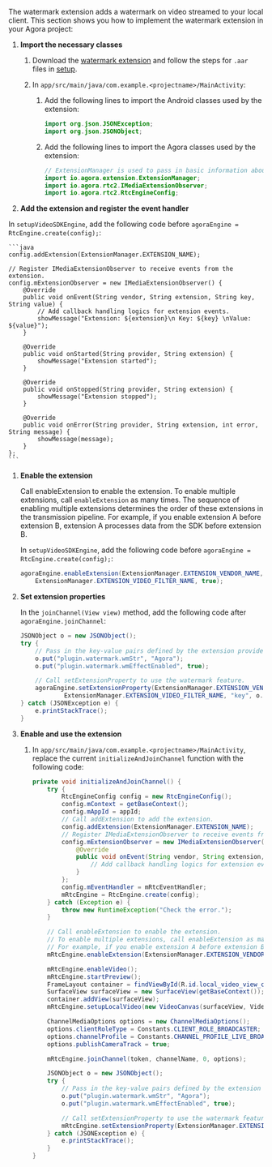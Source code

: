 <PlatformWrapper platform="android">

The watermark extension adds a watermark on video streamed to your local client. This section shows you how to implement the watermark extension
in your Agora project:

1.  **Import the necessary classes**

    1.  Download the [watermark extension](https://web-cdn.agora.io/docs-files/1630400262363) and follow the steps for `.aar` files in [setup](#project-setup).

    2.  In `app/src/main/java/com.example.<projectname>/MainActivity`:

        1.  Add the following lines to import the Android classes used by the extension:

            ``` java
            import org.json.JSONException;
            import org.json.JSONObject;
            ```

        2.  Add the following lines to import the Agora classes used by the extension:

            ``` java
            // ExtensionManager is used to pass in basic information about the extension
            import io.agora.extension.ExtensionManager;
            import io.agora.rtc2.IMediaExtensionObserver;
            import io.agora.rtc2.RtcEngineConfig;
            ```


1. **Add the extension and register the event handler**

In `setupVideoSDKEngine`, add the following code before `agoraEngine = RtcEngine.create(config);`:

    ```java
    config.addExtension(ExtensionManager.EXTENSION_NAME);

    // Register IMediaExtensionObserver to receive events from the extension.
    config.mExtensionObserver = new IMediaExtensionObserver() {
        @Override
        public void onEvent(String vendor, String extension, String key, String value) {
            // Add callback handling logics for extension events.
            showMessage("Extension: ${extension}\n Key: ${key} \nValue: ${value}");
        }

        @Override
        public void onStarted(String provider, String extension) {
            showMessage("Extension started");
        }

        @Override
        public void onStopped(String provider, String extension) {
            showMessage("Extension stopped");
        }

        @Override
        public void onError(String provider, String extension, int error, String message) {
            showMessage(message);
        }
    };
    ```

1. **Enable the extension**

    Call enableExtension to enable the extension. To enable multiple extensions, call `enableExtension` as many times. The sequence of enabling multiple extensions determines the order of these extensions in the transmission pipeline. For example, if you enable extension A before extension B, extension A processes data from the SDK before extension B.

    In `setupVideoSDKEngine`, add the following code before `agoraEngine = RtcEngine.create(config);`:

    ```java
    agoraEngine.enableExtension(ExtensionManager.EXTENSION_VENDOR_NAME, 
        ExtensionManager.EXTENSION_VIDEO_FILTER_NAME, true);
    ```

1. **Set extension properties**

    In the `joinChannel(View view)` method, add the following code after `agoraEngine.joinChannel`: 

    ```java
    JSONObject o = new JSONObject();
    try {
        // Pass in the key-value pairs defined by the extension provider to configure the feature you want to use.
        o.put("plugin.watermark.wmStr", "Agora");
        o.put("plugin.watermark.wmEffectEnabled", true);

        // Call setExtensionProperty to use the watermark feature.
        agoraEngine.setExtensionProperty(ExtensionManager.EXTENSION_VENDOR_NAME,
                ExtensionManager.EXTENSION_VIDEO_FILTER_NAME, "key", o.toString());
    } catch (JSONException e) {
        e.printStackTrace();
    }
    ```

2.  **Enable and use the extension**

    1.  In `app/src/main/java/com.example.<projectname>/MainActivity`, replace the current `initializeAndJoinChannel` function with the following code:

        ``` java
        private void initializeAndJoinChannel() {
            try {
                RtcEngineConfig config = new RtcEngineConfig();
                config.mContext = getBaseContext();
                config.mAppId = appId;
                // Call addExtension to add the extension.
                config.addExtension(ExtensionManager.EXTENSION_NAME);
                // Register IMediaExtensionObserver to receive events from the extension.
                config.mExtensionObserver = new IMediaExtensionObserver() {
                    @Override
                    public void onEvent(String vendor, String extension, String key, String value) {
                        // Add callback handling logics for extension events.
                    }
                };
                config.mEventHandler = mRtcEventHandler;
                mRtcEngine = RtcEngine.create(config);
            } catch (Exception e) {
                throw new RuntimeException("Check the error.");
            }

            // Call enableExtension to enable the extension.
            // To enable multiple extensions, call enableExtension as many times. The sequence of enabling multiple extensions determines the order of these extensions in the transmission pipeline.
            // For example, if you enable extension A before extension B, extension A processes data from the SDK before extension B.
            mRtcEngine.enableExtension(ExtensionManager.EXTENSION_VENDOR_NAME, ExtensionManager.EXTENSION_VIDEO_FILTER_NAME, true);

            mRtcEngine.enableVideo();
            mRtcEngine.startPreview();
            FrameLayout container = findViewById(R.id.local_video_view_container);
            SurfaceView surfaceView = new SurfaceView(getBaseContext());
            container.addView(surfaceView);
            mRtcEngine.setupLocalVideo(new VideoCanvas(surfaceView, VideoCanvas.RENDER_MODE_FIT, 0));

            ChannelMediaOptions options = new ChannelMediaOptions();
            options.clientRoleType = Constants.CLIENT_ROLE_BROADCASTER;
            options.channelProfile = Constants.CHANNEL_PROFILE_LIVE_BROADCASTING;
            options.publishCameraTrack = true;

            mRtcEngine.joinChannel(token, channelName, 0, options);

            JSONObject o = new JSONObject();
            try {
                // Pass in the key-value pairs defined by the extension provider to configure the feature you want to use.
                o.put("plugin.watermark.wmStr", "Agora");
                o.put("plugin.watermark.wmEffectEnabled", true);

                // Call setExtensionProperty to use the watermark feature.
                mRtcEngine.setExtensionProperty(ExtensionManager.EXTENSION_VENDOR_NAME, ExtensionManager.EXTENSION_VIDEO_FILTER_NAME, "key", o.toString());
            } catch (JSONException e) {
                e.printStackTrace();
            }
        }
        ```

</PlatformWrapper>

